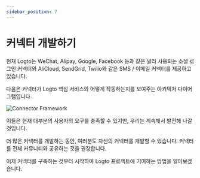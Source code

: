 ```yaml
---
sidebar_position: 7
---
```


# 커넥터 개발하기

현재 Logto는 WeChat, Alipay, Google, Facebook 등과 같은 널리 사용되는 소셜 로그인 커넥터와 AliCloud, SendGrid, Twilio와 같은 SMS / 이메일 커넥터를 제공하고 있습니다.

다음은 커넥터가 Logto 핵심 서비스와 어떻게 작동하는지를 보여주는 아키텍처 다이어그램입니다.

![Connector Framework](./assets/logto-connector-framework.png)

이들은 현재 대부분의 사용자의 요구를 충족할 수 있지만, 우리는 계속해서 발전해 나갈 것입니다.

더 많은 커넥터를 개발하는 동안, 여러분도 자신의 커넥터를 개발할 수 있습니다. 커넥터를 전체 커뮤니티와 공유하는 것을 권장합니다.

이제 커넥터를 구축하는 것부터 시작하여 Logto 프로젝트에 기여하는 방법을 알아보겠습니다.
